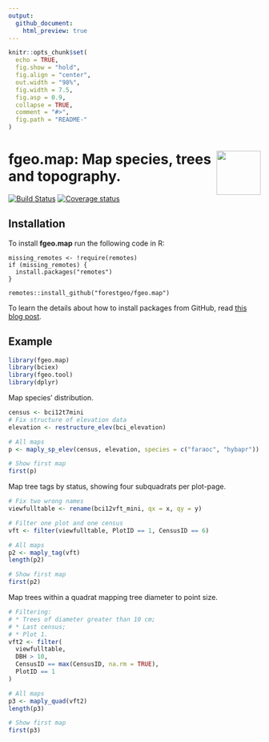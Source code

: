 ```yaml
---
output:
  github_document:
    html_preview: true
---
```


<!-- Don't edit README.md; instead, edit README.Rmd -->

```r
knitr::opts_chunk$set(
  echo = TRUE,
  fig.show = "hold",
  fig.align = "center",
  out.width = "98%",
  fig.width = 7.5, 
  fig.asp = 0.9,
  collapse = TRUE,
  comment = "#>",
  fig.path = "README-"
)
```

# <img src="https://i.imgur.com/m8FNhQR.png" align="right" height=88 /> fgeo.map: Map species, trees and topography. 

[![Build Status](https://travis-ci.org/forestgeo/fgeo.map.svg?branch=master)](https://travis-ci.org/forestgeo/fgeo.map)
[![Coverage status](https://codecov.io/gh/forestgeo/fgeo.map/branch/master/graph/badge.svg)](https://codecov.io/github/forestgeo/fgeo.map?branch=master)

## Installation

To install __fgeo.map__ run the following code in R:

```
missing_remotes <- !require(remotes)
if (missing_remotes) {
  install.packages("remotes")
}

remotes::install_github("forestgeo/fgeo.map")
```

To learn the details about how to install packages from GitHub, read [this blog post](https://goo.gl/dQKEeg).

## Example

```r
library(fgeo.map)
library(bciex)
library(fgeo.tool)
library(dplyr)
```

Map species' distribution.

```r
census <- bci12t7mini
# Fix structure of elevation data
elevation <- restructure_elev(bci_elevation)

# All maps
p <- maply_sp_elev(census, elevation, species = c("faraoc", "hybapr"))

# Show first map
first(p)
```

Map tree tags by status, showing four subquadrats per plot-page.

```r
# Fix two wrong names
viewfulltable <- rename(bci12vft_mini, qx = x, qy = y)

# Filter one plot and one census
vft <- filter(viewfulltable, PlotID == 1, CensusID == 6)

# All maps
p2 <- maply_tag(vft)
length(p2)

# Show first map
first(p2)
```

Map trees within a quadrat mapping tree diameter to point size.

```r
# Filtering:
# * Trees of diameter greater than 10 cm;
# * Last census;
# * Plot 1.
vft2 <- filter(
  viewfulltable,
  DBH > 10,
  CensusID == max(CensusID, na.rm = TRUE),
  PlotID == 1
)

# All maps
p3 <- maply_quad(vft2)
length(p3)

# Show first map
first(p3)
```

